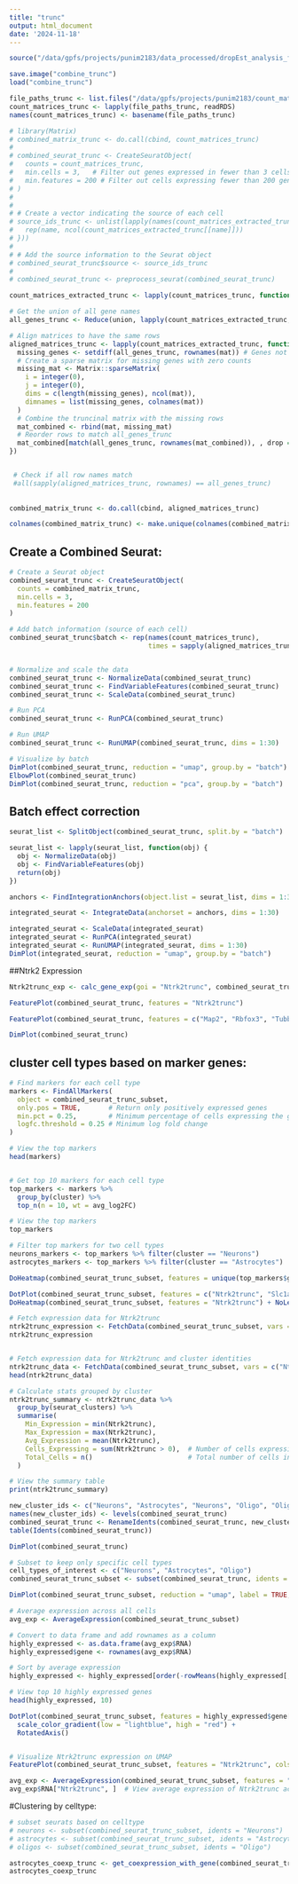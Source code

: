 ```yaml
---
title: "trunc"
output: html_document
date: '2024-11-18'
---
```

```r
source("/data/gpfs/projects/punim2183/data_processed/dropEst_analysis_functions.R")

save.image("combine_trunc")
load("combine_trunc")

```

```r

file_paths_trunc <- list.files("/data/gpfs/projects/punim2183/count_matrices", full.names = TRUE, pattern = "*_trunc*")
count_matrices_trunc <- lapply(file_paths_trunc, readRDS)
names(count_matrices_trunc) <- basename(file_paths_trunc)
```

```r

# library(Matrix) 
# combined_matrix_trunc <- do.call(cbind, count_matrices_trunc)
# 
# combined_seurat_trunc <- CreateSeuratObject(
#   counts = count_matrices_trunc,  
#   min.cells = 3,   # Filter out genes expressed in fewer than 3 cells
#   min.features = 200 # Filter out cells expressing fewer than 200 genes
# )
# 
# 
# # Create a vector indicating the source of each cell
# source_ids_trunc <- unlist(lapply(names(count_matrices_extracted_trunc), function(name) {
#   rep(name, ncol(count_matrices_extracted_trunc[[name]]))
# }))
# 
# # Add the source information to the Seurat object
# combined_seurat_trunc$source <- source_ids_trunc
# 
# combined_seurat_trunc <- preprocess_seurat(combined_seurat_trunc)
```

```r

count_matrices_extracted_trunc <- lapply(count_matrices_trunc, function(x) x[["cm"]])

# Get the union of all gene names
all_genes_trunc <- Reduce(union, lapply(count_matrices_extracted_trunc, rownames))

# Align matrices to have the same rows
aligned_matrices_trunc <- lapply(count_matrices_extracted_trunc, function(mat) {
  missing_genes <- setdiff(all_genes_trunc, rownames(mat)) # Genes not in the matrix
  # Create a sparse matrix for missing genes with zero counts
  missing_mat <- Matrix::sparseMatrix(
    i = integer(0), 
    j = integer(0), 
    dims = c(length(missing_genes), ncol(mat)),
    dimnames = list(missing_genes, colnames(mat))
  )
  # Combine the truncinal matrix with the missing rows
  mat_combined <- rbind(mat, missing_mat)
  # Reorder rows to match all_genes_trunc
  mat_combined[match(all_genes_trunc, rownames(mat_combined)), , drop = FALSE]
})


 # Check if all row names match
 #all(sapply(aligned_matrices_trunc, rownames) == all_genes_trunc)
  
  
combined_matrix_trunc <- do.call(cbind, aligned_matrices_trunc)

colnames(combined_matrix_trunc) <- make.unique(colnames(combined_matrix_trunc))

```

## Create a Combined Seurat:
```r
# Create a Seurat object
combined_seurat_trunc <- CreateSeuratObject(
  counts = combined_matrix_trunc,
  min.cells = 3,
  min.features = 200
)

# Add batch information (source of each cell)
combined_seurat_trunc$batch <- rep(names(count_matrices_trunc), 
                                   times = sapply(aligned_matrices_trunc, ncol))


# Normalize and scale the data
combined_seurat_trunc <- NormalizeData(combined_seurat_trunc)
combined_seurat_trunc <- FindVariableFeatures(combined_seurat_trunc)
combined_seurat_trunc <- ScaleData(combined_seurat_trunc)

# Run PCA
combined_seurat_trunc <- RunPCA(combined_seurat_trunc)

# Run UMAP
combined_seurat_trunc <- RunUMAP(combined_seurat_trunc, dims = 1:30)


```
```r
# Visualize by batch
DimPlot(combined_seurat_trunc, reduction = "umap", group.by = "batch")
ElbowPlot(combined_seurat_trunc)
DimPlot(combined_seurat_trunc, reduction = "pca", group.by = "batch")

```

## Batch effect correction
```r
seurat_list <- SplitObject(combined_seurat_trunc, split.by = "batch")

seurat_list <- lapply(seurat_list, function(obj) {
  obj <- NormalizeData(obj)
  obj <- FindVariableFeatures(obj)
  return(obj)
})

anchors <- FindIntegrationAnchors(object.list = seurat_list, dims = 1:30)

integrated_seurat <- IntegrateData(anchorset = anchors, dims = 1:30)

integrated_seurat <- ScaleData(integrated_seurat)
integrated_seurat <- RunPCA(integrated_seurat)
integrated_seurat <- RunUMAP(integrated_seurat, dims = 1:30)
DimPlot(integrated_seurat, reduction = "umap", group.by = "batch")


```


##Ntrk2 Expression
```r

Ntrk2trunc_exp <- calc_gene_exp(goi = "Ntrk2trunc", combined_seurat_trunc)

FeaturePlot(combined_seurat_trunc, features = "Ntrk2trunc")

FeaturePlot(combined_seurat_trunc, features = c("Map2", "Rbfox3", "Tubb3", "Mbp", "Olig1", "Olig2", "Gfap", "Aqp4", "Slc1a3"))

DimPlot(combined_seurat_trunc)
```

## cluster cell types based on marker genes: 

```r
# Find markers for each cell type
markers <- FindAllMarkers(
  object = combined_seurat_trunc_subset,
  only.pos = TRUE,       # Return only positively expressed genes
  min.pct = 0.25,        # Minimum percentage of cells expressing the gene
  logfc.threshold = 0.25 # Minimum log fold change
)

# View the top markers
head(markers)


# Get top 10 markers for each cell type
top_markers <- markers %>%
  group_by(cluster) %>%
  top_n(n = 10, wt = avg_log2FC)

# View the top markers
top_markers

# Filter top markers for two cell types
neurons_markers <- top_markers %>% filter(cluster == "Neurons")
astrocytes_markers <- top_markers %>% filter(cluster == "Astrocytes")

DoHeatmap(combined_seurat_trunc_subset, features = unique(top_markers$gene)) + NoLegend()

DotPlot(combined_seurat_trunc_subset, features = c("Ntrk2trunc", "Slc1a2")) + RotatedAxis()
DoHeatmap(combined_seurat_trunc_subset, features = "Ntrk2trunc") + NoLegend()

# Fetch expression data for Ntrk2trunc
ntrk2trunc_expression <- FetchData(combined_seurat_trunc_subset, vars = "Ntrk2trunc")
ntrk2trunc_expression


# Fetch expression data for Ntrk2trunc and cluster identities
ntrk2trunc_data <- FetchData(combined_seurat_trunc_subset, vars = c("Ntrk2trunc", "seurat_clusters"))
head(ntrk2trunc_data)

# Calculate stats grouped by cluster
ntrk2trunc_summary <- ntrk2trunc_data %>%
  group_by(seurat_clusters) %>%
  summarise(
    Min_Expression = min(Ntrk2trunc),
    Max_Expression = max(Ntrk2trunc),
    Avg_Expression = mean(Ntrk2trunc),
    Cells_Expressing = sum(Ntrk2trunc > 0),  # Number of cells expressing the gene
    Total_Cells = n()                        # Total number of cells in the cluster
  )

# View the summary table
print(ntrk2trunc_summary)


```

```r
new_cluster_ids <- c("Neurons", "Astrocytes", "Neurons", "Oligo", "Oligo", "Cell_type_2", "Cell_type_3", "Cell_type_4", "Cell_type_5", "Cell_type_6")
names(new_cluster_ids) <- levels(combined_seurat_trunc)
combined_seurat_trunc <- RenameIdents(combined_seurat_trunc, new_cluster_ids)
table(Idents(combined_seurat_trunc))

DimPlot(combined_seurat_trunc)

# Subset to keep only specific cell types
cell_types_of_interest <- c("Neurons", "Astrocytes", "Oligo")
combined_seurat_trunc_subset <- subset(combined_seurat_trunc, idents = cell_types_of_interest)

DimPlot(combined_seurat_trunc_subset, reduction = "umap", label = TRUE, label.size = 5)


```


```r
# Average expression across all cells
avg_exp <- AverageExpression(combined_seurat_trunc_subset)

# Convert to data frame and add rownames as a column
highly_expressed <- as.data.frame(avg_exp$RNA)
highly_expressed$gene <- rownames(avg_exp$RNA)

# Sort by average expression
highly_expressed <- highly_expressed[order(-rowMeans(highly_expressed[, -ncol(highly_expressed)])), ]

# View top 10 highly expressed genes
head(highly_expressed, 10)


```

```r

DotPlot(combined_seurat_trunc_subset, features = highly_expressed$gene[1:10]) +
  scale_color_gradient(low = "lightblue", high = "red") +
  RotatedAxis()


# Visualize Ntrk2trunc expression on UMAP
FeaturePlot(combined_seurat_trunc_subset, features = "Ntrk2trunc", cols = c("lightgrey", "blue", "red"))


```

```r

avg_exp <- AverageExpression(combined_seurat_trunc_subset, features = "Ntrk2trunc")
avg_exp$RNA["Ntrk2trunc", ]  # View average expression of Ntrk2trunc across clusters

```

#Clustering by celltype:
```r
# subset seurats based on celltype
# neurons <- subset(combined_seurat_trunc_subset, idents = "Neurons")
# astrocytes <- subset(combined_seurat_trunc_subset, idents = "Astrocytes")
# oligos <- subset(combined_seurat_trunc_subset, idents = "Oligo")

astrocytes_coexp_trunc <- get_coexpression_with_gene(combined_seurat_trunc_subset, "Ntrk2trunc", "Astrocytes")
astrocytes_coexp_trunc
```














